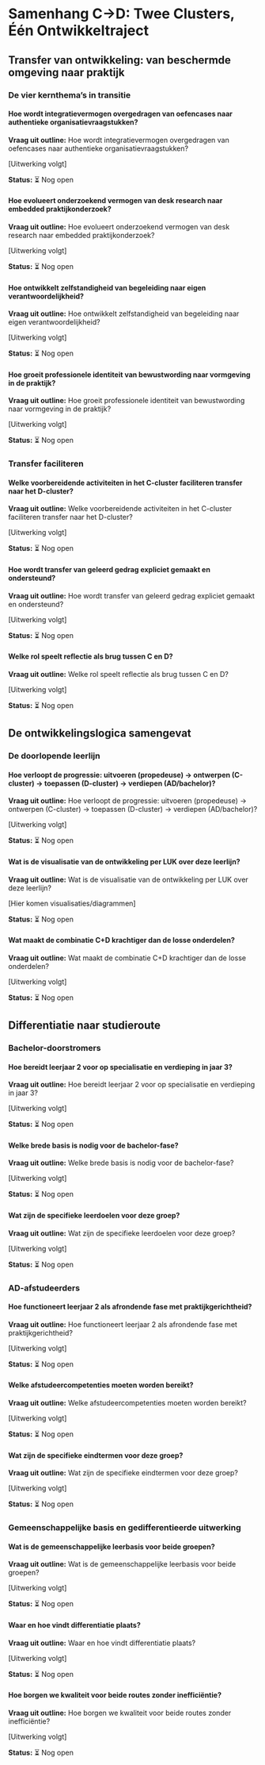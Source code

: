 # Samenhang C→D: Twee Clusters, Één Ontwikkeltraject

## Transfer van ontwikkeling: van beschermde omgeving naar praktijk

### De vier kernthema's in transitie

#### Hoe wordt integratievermogen overgedragen van oefencases naar authentieke organisatievraagstukken?

**Vraag uit outline:** Hoe wordt integratievermogen overgedragen van oefencases naar authentieke organisatievraagstukken?

[Uitwerking volgt]

**Status:** ⏳ Nog open

#### Hoe evolueert onderzoekend vermogen van desk research naar embedded praktijkonderzoek?

**Vraag uit outline:** Hoe evolueert onderzoekend vermogen van desk research naar embedded praktijkonderzoek?

[Uitwerking volgt]

**Status:** ⏳ Nog open

#### Hoe ontwikkelt zelfstandigheid van begeleiding naar eigen verantwoordelijkheid?

**Vraag uit outline:** Hoe ontwikkelt zelfstandigheid van begeleiding naar eigen verantwoordelijkheid?

[Uitwerking volgt]

**Status:** ⏳ Nog open

#### Hoe groeit professionele identiteit van bewustwording naar vormgeving in de praktijk?

**Vraag uit outline:** Hoe groeit professionele identiteit van bewustwording naar vormgeving in de praktijk?

[Uitwerking volgt]

**Status:** ⏳ Nog open

### Transfer faciliteren

#### Welke voorbereidende activiteiten in het C-cluster faciliteren transfer naar het D-cluster?

**Vraag uit outline:** Welke voorbereidende activiteiten in het C-cluster faciliteren transfer naar het D-cluster?

[Uitwerking volgt]

**Status:** ⏳ Nog open

#### Hoe wordt transfer van geleerd gedrag expliciet gemaakt en ondersteund?

**Vraag uit outline:** Hoe wordt transfer van geleerd gedrag expliciet gemaakt en ondersteund?

[Uitwerking volgt]

**Status:** ⏳ Nog open

#### Welke rol speelt reflectie als brug tussen C en D?

**Vraag uit outline:** Welke rol speelt reflectie als brug tussen C en D?

[Uitwerking volgt]

**Status:** ⏳ Nog open

## De ontwikkelingslogica samengevat

### De doorlopende leerlijn

#### Hoe verloopt de progressie: uitvoeren (propedeuse) → ontwerpen (C-cluster) → toepassen (D-cluster) → verdiepen (AD/bachelor)?

**Vraag uit outline:** Hoe verloopt de progressie: uitvoeren (propedeuse) → ontwerpen (C-cluster) → toepassen (D-cluster) → verdiepen (AD/bachelor)?

[Uitwerking volgt]

**Status:** ⏳ Nog open

#### Wat is de visualisatie van de ontwikkeling per LUK over deze leerlijn?

**Vraag uit outline:** Wat is de visualisatie van de ontwikkeling per LUK over deze leerlijn?

[Hier komen visualisaties/diagrammen]

**Status:** ⏳ Nog open

#### Wat maakt de combinatie C+D krachtiger dan de losse onderdelen?

**Vraag uit outline:** Wat maakt de combinatie C+D krachtiger dan de losse onderdelen?

[Uitwerking volgt]

**Status:** ⏳ Nog open

## Differentiatie naar studieroute

### Bachelor-doorstromers

#### Hoe bereidt leerjaar 2 voor op specialisatie en verdieping in jaar 3?

**Vraag uit outline:** Hoe bereidt leerjaar 2 voor op specialisatie en verdieping in jaar 3?

[Uitwerking volgt]

**Status:** ⏳ Nog open

#### Welke brede basis is nodig voor de bachelor-fase?

**Vraag uit outline:** Welke brede basis is nodig voor de bachelor-fase?

[Uitwerking volgt]

**Status:** ⏳ Nog open

#### Wat zijn de specifieke leerdoelen voor deze groep?

**Vraag uit outline:** Wat zijn de specifieke leerdoelen voor deze groep?

[Uitwerking volgt]

**Status:** ⏳ Nog open

### AD-afstudeerders

#### Hoe functioneert leerjaar 2 als afrondende fase met praktijkgerichtheid?

**Vraag uit outline:** Hoe functioneert leerjaar 2 als afrondende fase met praktijkgerichtheid?

[Uitwerking volgt]

**Status:** ⏳ Nog open

#### Welke afstudeercompetenties moeten worden bereikt?

**Vraag uit outline:** Welke afstudeercompetenties moeten worden bereikt?

[Uitwerking volgt]

**Status:** ⏳ Nog open

#### Wat zijn de specifieke eindtermen voor deze groep?

**Vraag uit outline:** Wat zijn de specifieke eindtermen voor deze groep?

[Uitwerking volgt]

**Status:** ⏳ Nog open

### Gemeenschappelijke basis en gedifferentieerde uitwerking

#### Wat is de gemeenschappelijke leerbasis voor beide groepen?

**Vraag uit outline:** Wat is de gemeenschappelijke leerbasis voor beide groepen?

[Uitwerking volgt]

**Status:** ⏳ Nog open

#### Waar en hoe vindt differentiatie plaats?

**Vraag uit outline:** Waar en hoe vindt differentiatie plaats?

[Uitwerking volgt]

**Status:** ⏳ Nog open

#### Hoe borgen we kwaliteit voor beide routes zonder inefficiëntie?

**Vraag uit outline:** Hoe borgen we kwaliteit voor beide routes zonder inefficiëntie?

[Uitwerking volgt]

**Status:** ⏳ Nog open
